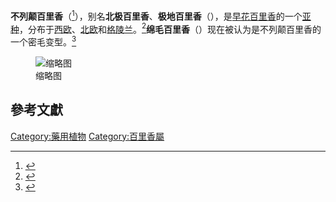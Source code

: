 {{Distinguish|英国百里香}}
{{Infraspeciesbox
| image = IS-myvatn-dimmuborgir-lava-pflanzen-2.jpg
| image_caption = [[冰岛|冰岛]]的不列颠百里香
| genus = Thymus
| species = praecox
| species link = 早花百里香
| subspecies = britannicus
| authority = (Ronniger) Holub
| synonyms =
* {{sname|''Thymus arcticus'' <small>(Durand) Ronniger</small>}}
* {{sname|''Thymus bracteatus'' var. ''penyalarensis'' <small>(Pau) Rivas Mart.</small>}}
* {{sname|''Thymus britannicus'' <small>Ronniger</small>}}
* {{sname|''Thymus drucei'' <small>Ronniger</small>}}
* {{sname|''Thymus drucei'' f. ''britannicus'' <small>(Ronniger) Cáp</small>}}
* {{sname|''Thymus lanuginosus'' var. ''minor'' <small>Gray</small>}}
* {{sname|''Thymus lanuginosus'' var. ''pallidiflorus'' <small>Gray</small>}}
* {{sname|''Thymus neglectus'' <small>Ronniger</small>}}
* {{sname|''Thymus polytrichus'' subsp. ''britannicus'' <small>(Ronniger) Kerguélen</small>}}
* {{sname|''Thymus polytrichus'' var. ''britannicus'' <small>(Ronniger) P.D.Sell</small>}}
* {{sname|''Thymus polytrichus'' var. ''drucei'' <small>(Ronniger) P.D.Sell</small>}}
* {{sname|''Thymus polytrichus'' var. ''neglectus'' <small>(Ronniger) P.D.Sell</small>}}
* {{sname|''Thymus polytrichus'' var. ''zetlandicus'' <small>(Ronniger & Druce) P.D.Sell</small>}}
* {{sname|''Thymus praecox'' subsp. ''arcticus'' <small>(Durand) Jalas</small>}}
* {{sname|''Thymus praecox'' subsp. ''penyalarensis'' <small>(Pau) Rivas Mart., Fern.Gonz. & Sánchez Mata</small>}}
* {{sname|''Thymus pseudolanuginosus'' <small>Ronniger</small>}}
* {{sname|''Thymus serpyllum'' subsp. ''arcticus'' <small>(Durand) Hyl.</small>}}
* {{sname|''Thymus serpyllum'' var. ''arcticus'' <small>Durand</small>}}
* {{sname|''Thymus serpyllum'' subsp. ''britannicus'' <small>(Ronniger) P.Fourn.</small>}}
* {{sname|''Thymus serpyllum'' var. ''coccineus'' <small>(Backh.f.) L.H.Bailey</small>}}
* {{sname|''Thymus serpyllum'' ''coccineus'' <small>Backh.f.</small>}}
* {{sname|''Thymus serpyllum'' var. ''palentinus'' <small>C.Vicioso</small>}}
* {{sname|''Thymus serpyllum'' var. ''penyalarensis'' <small>Pau</small>}}
* {{sname|''Thymus serpyllum'' var. ''prostratus'' <small>Hornem. ex Lange</small>}}
* {{sname|''Thymus zetlandicus'' <small>Ronniger & Druce</small>}}
| synonyms_ref = <ref name=":0" />
|}}

'''不列颠百里香'''（{{sn|''Thymus praecox'' subsp. ''britannicus''}}<ref>{{Cite journal|title=Brief notes on the third volume of "Flora Europaea"|author=Holub, J.|url=https://kramerius.lib.cas.cz/view/uuid:5a9d41f3-0d7f-11e3-1586-001143e3f55c?page=uuid:5a9d4386-0d7f-11e3-1586-001143e3f55c|journal=Preslia|year=1973|volume=45|page=355-360|access-date=2021-02-27|archive-date=2020-11-30|archive-url=https://web.archive.org/web/20201130015837/https://kramerius.lib.cas.cz/view/uuid:5a9d41f3-0d7f-11e3-1586-001143e3f55c?page=uuid:5a9d4386-0d7f-11e3-1586-001143e3f55c}}</ref>），别名'''北极百里香'''、'''极地百里香'''（{{lang-en|Arctic thyme}}），是[[早花百里香|早花百里香]]的一个[[亚种|亚种]]，分布于[[西欧|西欧]]、[[北欧|北欧]]和[[格陵兰|格陵兰]]。<ref name=":0">{{Cite web|title=''Thymus praecox'' subsp. ''britannicus'' (Ronniger) Holub|url=http://www.catalogueoflife.org/col/details/species/id/71bc6291e35e2e816eb106b5cc6488fd|accessdate=2020-01-18|author=|date=|format=|work=Catalogue of Life|publisher=|language=}}</ref>'''绵毛百里香'''（{{sn|''Thymus pseudolanuginosus''}}）现在被认为是不列颠百里香的一个密毛变型。<ref>{{Cite journal|title=Typification of names in the genus ''Thymus'' (Lamiaceae)|author=|url=https://www.biotaxa.org/Phytotaxa/article/view/phytotaxa.221.2.3|last=Bartolucci|first=Fabrizio|last2=Walter|first2=Johannes|date=2015-07-30|journal=Phytotaxa|issue=2|doi=10.11646/phytotaxa.221.2.3|others=|year=|volume=221|page=|pages=137–147|language=en|issn=1179-3163|pmid=|access-date=2020-01-18|archive-date=2019-07-25|archive-url=https://web.archive.org/web/20190725064322/https://biotaxa.org/Phytotaxa/article/view/phytotaxa.221.2.3|dead-url=no}}</ref>

[[File:Thymus_pseudolanuginosus_1.jpg|缩略图]]

==參考文獻==
<references />
{{Taxonbar|from=Q2714382}}
{{植物小作品}}

[[Category:藥用植物|Category:藥用植物]]
[[Category:百里香屬|Category:百里香屬]]